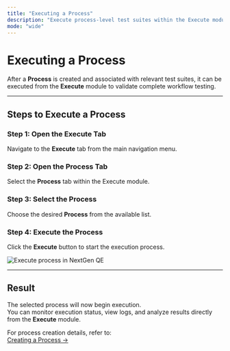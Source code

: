 ```yaml
---
title: "Executing a Process"
description: "Execute process-level test suites within the Execute module of NextGen QE."
mode: "wide"
---
```


# Executing a Process

After a **Process** is created and associated with relevant test suites, it can be executed from the **Execute** module to validate complete workflow testing.

---

## Steps to Execute a Process

### Step 1: Open the Execute Tab
Navigate to the **Execute** tab from the main navigation menu.

### Step 2: Open the Process Tab
Select the **Process** tab within the Execute module.

### Step 3: Select the Process
Choose the desired **Process** from the available list.

### Step 4: Execute the Process
Click the **Execute** button to start the execution process.

<img src="/web-testing/imgs/exceute_process.png" alt="Execute process in NextGen QE" />

---

## Result

The selected process will now begin execution.  
You can monitor execution status, view logs, and analyze results directly from the **Execute** module.

For process creation details, refer to:  
[Creating a Process →](/web-testing/orchestrate/process)
